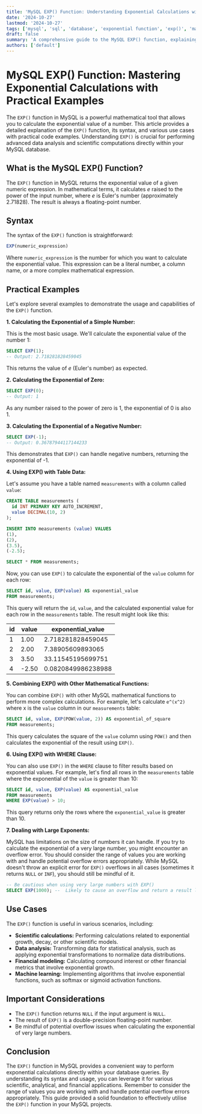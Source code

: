 ```yaml
---
title: 'MySQL EXP() Function: Understanding Exponential Calculations with Examples'
date: '2024-10-27'
lastmod: '2024-10-27'
tags: ['mysql', 'sql', 'database', 'exponential function', 'exp()', 'mathematical functions', 'data analysis', 'database tutorial', 'sql examples']
draft: false
summary: 'A comprehensive guide to the MySQL EXP() function, explaining its purpose, syntax, and usage with practical examples for performing exponential calculations in your database queries.'
authors: ['default']
---
```


# MySQL EXP() Function: Mastering Exponential Calculations with Practical Examples

The `EXP()` function in MySQL is a powerful mathematical tool that allows you to calculate the exponential value of a number. This article provides a detailed explanation of the `EXP()` function, its syntax, and various use cases with practical code examples. Understanding `EXP()` is crucial for performing advanced data analysis and scientific computations directly within your MySQL database.

## What is the MySQL EXP() Function?

The `EXP()` function in MySQL returns the exponential value of a given numeric expression. In mathematical terms, it calculates *e* raised to the power of the input number, where *e* is Euler's number (approximately 2.71828).  The result is always a floating-point number.

## Syntax

The syntax of the `EXP()` function is straightforward:

```sql
EXP(numeric_expression)
```

Where `numeric_expression` is the number for which you want to calculate the exponential value. This expression can be a literal number, a column name, or a more complex mathematical expression.

## Practical Examples

Let's explore several examples to demonstrate the usage and capabilities of the `EXP()` function.

**1. Calculating the Exponential of a Simple Number:**

This is the most basic usage. We'll calculate the exponential value of the number 1:

```sql
SELECT EXP(1);
-- Output: 2.718281828459045
```

This returns the value of *e* (Euler's number) as expected.

**2. Calculating the Exponential of Zero:**

```sql
SELECT EXP(0);
-- Output: 1
```

As any number raised to the power of zero is 1, the exponential of 0 is also 1.

**3. Calculating the Exponential of a Negative Number:**

```sql
SELECT EXP(-1);
-- Output: 0.36787944117144233
```

This demonstrates that `EXP()` can handle negative numbers, returning the exponential of -1.

**4. Using EXP() with Table Data:**

Let's assume you have a table named `measurements` with a column called `value`:

```sql
CREATE TABLE measurements (
  id INT PRIMARY KEY AUTO_INCREMENT,
  value DECIMAL(10, 2)
);

INSERT INTO measurements (value) VALUES
(1),
(2),
(3.5),
(-2.5);

SELECT * FROM measurements;
```

Now, you can use `EXP()` to calculate the exponential of the `value` column for each row:

```sql
SELECT id, value, EXP(value) AS exponential_value
FROM measurements;
```

This query will return the `id`, `value`, and the calculated exponential value for each row in the `measurements` table.  The result might look like this:

| id | value | exponential_value |
|---|---|---|
| 1 | 1.00 | 2.718281828459045 |
| 2 | 2.00 | 7.38905609893065 |
| 3 | 3.50 | 33.11545195699751 |
| 4 | -2.50 | 0.0820849986238988 |

**5. Combining EXP() with Other Mathematical Functions:**

You can combine `EXP()` with other MySQL mathematical functions to perform more complex calculations.  For example, let's calculate `e^(x^2)` where x is the `value` column in our `measurements` table:

```sql
SELECT id, value, EXP(POW(value, 2)) AS exponential_of_square
FROM measurements;
```

This query calculates the square of the `value` column using `POW()` and then calculates the exponential of the result using `EXP()`.

**6.  Using EXP() with WHERE Clause:**

You can also use `EXP()` in the `WHERE` clause to filter results based on exponential values. For example, let's find all rows in the `measurements` table where the exponential of the `value` is greater than 10:

```sql
SELECT id, value, EXP(value) AS exponential_value
FROM measurements
WHERE EXP(value) > 10;
```

This query returns only the rows where the `exponential_value` is greater than 10.

**7. Dealing with Large Exponents:**

MySQL has limitations on the size of numbers it can handle. If you try to calculate the exponential of a very large number, you might encounter an overflow error. You should consider the range of values you are working with and handle potential overflow errors appropriately. While MySQL doesn't throw an explicit error for `EXP()` overflows in all cases (sometimes it returns `NULL` or `INF`), you should still be mindful of it.

```sql
-- Be cautious when using very large numbers with EXP()
SELECT EXP(1000); --  Likely to cause an overflow and return a result like INF
```

## Use Cases

The `EXP()` function is useful in various scenarios, including:

*   **Scientific calculations:**  Performing calculations related to exponential growth, decay, or other scientific models.
*   **Data analysis:** Transforming data for statistical analysis, such as applying exponential transformations to normalize data distributions.
*   **Financial modeling:**  Calculating compound interest or other financial metrics that involve exponential growth.
*   **Machine learning:**  Implementing algorithms that involve exponential functions, such as softmax or sigmoid activation functions.

## Important Considerations

*   The `EXP()` function returns `NULL` if the input argument is `NULL`.
*   The result of `EXP()` is a double-precision floating-point number.
*   Be mindful of potential overflow issues when calculating the exponential of very large numbers.

## Conclusion

The `EXP()` function in MySQL provides a convenient way to perform exponential calculations directly within your database queries. By understanding its syntax and usage, you can leverage it for various scientific, analytical, and financial applications. Remember to consider the range of values you are working with and handle potential overflow errors appropriately. This guide provided a solid foundation to effectively utilise the `EXP()` function in your MySQL projects.